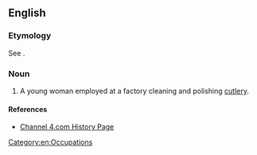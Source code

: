 ==English==

===Etymology===
See {{term|buff|lang=en||to polish}}.

===Noun===
{{en-noun|head=[[buffer]] [[lass]]|pl=buffer lasses}}

# {{context|British|obsolete|lang=en}} A young woman employed at a factory cleaning and polishing [[cutlery]]. 

====References====
* [http://www.channel4.com/history/microsites/W/worstjobs/victorian2.html#3 Channel 4.com History Page]

[[Category:en:Occupations]]